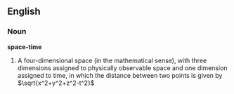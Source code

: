 {{wikipedia}}
==English==

===Noun===
'''space-time'''

# {{Physics}} A four-dimensional space (in the mathematical sense), with three dimensions assigned to physically observable space and one dimension assigned to time, in which the distance between two points is given by <math>\sqrt{x^2+y^2+z^2-t^2}</math>
